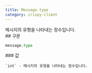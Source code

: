 ```yaml
---
title: Message.type
category: irispy-client
---
```


<Section>
  메시지의 유형을 나타내는 정수입니다.
</Section>
<Section>
  ## 구문

  ~~~py
  message.type
  ~~~

  <Section>
    ### 값

    `int` - 메시지의 유형을 나타내는 정수입니다.
  </Section>
</Section>